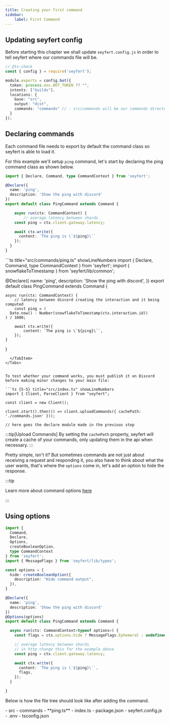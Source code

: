 ```yaml
---
title: Creating your first command
sidebar:
    label: First Command
---
```



## Updating seyfert config

Before starting this chapter we shall update `seyfert.config.js` in order to tell seyfert where our commands file will be.

```ts {10} title="seyfert.config.js" showLineNumbers
// @ts-check
const { config } = require('seyfert');

module.exports = config.bot({
  token: process.env.BOT_TOKEN ?? "",
  intents: ["Guilds"],
  locations: {
    base: "src",
    output: "dist",
    commands: "commands" // - src/commands will be our commands directory
  }
});
```

## Declaring commands

Each command file needs to export by default the command class so seyfert is able to load it.

For this example we'll setup `ping` command, let's start by declaring the ping command class as shown below.
<Tabs>
  <TabItem label="gateway">
```ts title="src/commands/ping.ts" showLineNumbers
import { Declare, Command, type CommandContext } from 'seyfert';

@Declare({
  name: 'ping',
  description: 'Show the ping with discord'
})
export default class PingCommand extends Command {

	async run(ctx: CommandContext) {
		// average latency between shards
    const ping = ctx.client.gateway.latency;

    await ctx.write({
      content: `The ping is \`${ping}\``
    });
  }
}
```
  </TabItem>
  <TabItem label="http">
```ts title="src/commands/ping.ts" showLineNumbers
import { Declare, Command, type CommandContext } from 'seyfert';
import { snowflakeToTimestamp } from 'seyfert/lib/common';

@Declare({
	name: 'ping',
	description: 'Show the ping with discord',
})
export default class PingCommand extends Command {

	async run(ctx: CommandContext) {
		// latency between discord creating the interaction and it being computed
		const ping = (
      Date.now() - Number(snowflakeToTimestamp(ctx.interaction.id))
    ) / 1000;

		await ctx.write({
			content: `The ping is \`${ping}\``,
		});
	}
}

```
  </TabItem>
</Tabs>


To test whether your command works, you must publish it on Discord before making minor changes to your main file:

```ts {5-5} title="src/index.ts" showLineNumbers
import { Client, ParseClient } from "seyfert";

const client = new Client();

client.start().then(() => client.uploadCommands({ cachePath: './commands.json' }));

// here goes the declare module made in the previous step
```

:::tip[Upload Commands]
By setting the `cachePath` property, seyfert will create a cache of your commands, only updating them in the api when necessary.
:::

Pretty simple, isn't it? But sometimes commands are not just about receiving a request and responding it, you also have to think about what the user wants, that's where the `options` come in, let's add an option to hide the response.

:::tip

Learn more about command options [here](/commands/options)
 
:::

## Using options

```ts {4-5,10-14,20,23-24} title="src/commands/ping.ts" showLineNumbers
import {
  Command,
  Declare,
  Options,
  createBooleanOption,
  type CommandContext
} from 'seyfert';
import { MessageFlags } from 'seyfert/lib/types';

const options = {
  hide: createBooleanOption({
    description: "Hide command output",
  }),
}

@Declare({
  name: 'ping',
  description: 'Show the ping with discord'
})
@Options(options)
export default class PingCommand extends Command {

  async run(ctx: CommandContext<typeof options>) {
    const flags = ctx.options.hide ? MessageFlags.Ephemeral : undefined;

    // average latency between shards
    // in http change this for the example above
    const ping = ctx.client.gateway.latency;

    await ctx.write({
      content: `The ping is \`${ping}\``,
      flags,
    });
  }

}
```

Below is how the file tree should look like after adding the command.

<FileTree>
- src
	- commands
		- **ping.ts** 
	- index.ts
- package.json
- seyfert.config.js
- .env
- tsconfig.json
</FileTree>